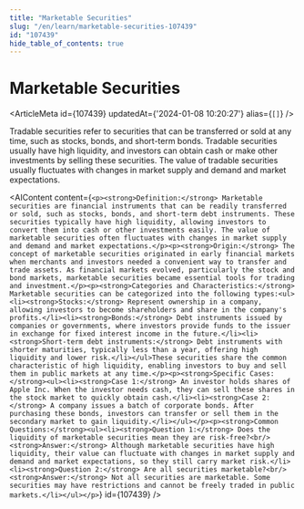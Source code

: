 ```yaml
---
title: "Marketable Securities"
slug: "/en/learn/marketable-securities-107439"
id: "107439"
hide_table_of_contents: true
---
```



# Marketable Securities

<ArticleMeta id={107439} updatedAt={'2024-01-08 10:20:27'} alias={`[]`} />
<div className='border-solid border-b border-t-0 my-4 border-[var(--ifm-color-gray-300)]' />

Tradable securities refer to securities that can be transferred or sold at any time, such as stocks, bonds, and short-term bonds. Tradable securities usually have high liquidity, and investors can obtain cash or make other investments by selling these securities. The value of tradable securities usually fluctuates with changes in market supply and demand and market expectations.

<AIContent content={`<p><strong>Definition:</strong> Marketable securities are financial instruments that can be readily transferred or sold, such as stocks, bonds, and short-term debt instruments. These securities typically have high liquidity, allowing investors to convert them into cash or other investments easily. The value of marketable securities often fluctuates with changes in market supply and demand and market expectations.</p><p><strong>Origin:</strong> The concept of marketable securities originated in early financial markets when merchants and investors needed a convenient way to transfer and trade assets. As financial markets evolved, particularly the stock and bond markets, marketable securities became essential tools for trading and investment.</p><p><strong>Categories and Characteristics:</strong> Marketable securities can be categorized into the following types:<ul><li><strong>Stocks:</strong> Represent ownership in a company, allowing investors to become shareholders and share in the company's profits.</li><li><strong>Bonds:</strong> Debt instruments issued by companies or governments, where investors provide funds to the issuer in exchange for fixed interest income in the future.</li><li><strong>Short-term debt instruments:</strong> Debt instruments with shorter maturities, typically less than a year, offering high liquidity and lower risk.</li></ul>These securities share the common characteristic of high liquidity, enabling investors to buy and sell them in public markets at any time.</p><p><strong>Specific Cases:</strong><ul><li><strong>Case 1:</strong> An investor holds shares of Apple Inc. When the investor needs cash, they can sell these shares in the stock market to quickly obtain cash.</li><li><strong>Case 2:</strong> A company issues a batch of corporate bonds. After purchasing these bonds, investors can transfer or sell them in the secondary market to gain liquidity.</li></ul></p><p><strong>Common Questions:</strong><ul><li><strong>Question 1:</strong> Does the liquidity of marketable securities mean they are risk-free?<br/><strong>Answer:</strong> Although marketable securities have high liquidity, their value can fluctuate with changes in market supply and demand and market expectations, so they still carry market risk.</li><li><strong>Question 2:</strong> Are all securities marketable?<br/><strong>Answer:</strong> Not all securities are marketable. Some securities may have restrictions and cannot be freely traded in public markets.</li></ul></p>`} id={107439} />

